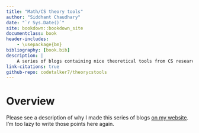 ```yaml
---
title: "Math/CS theory tools"
author: "Siddhant Chaudhary"
date: "`r Sys.Date()`"
site: bookdown::bookdown_site
documentclass: book
header-includes:
    - \usepackage{bm}
bibliography: [book.bib]
description: |
    A series of blogs containing nice theoretical tools from CS research.
link-citations: true
github-repo: codetalker7/theorycstools
---
```


# Overview

Please see a description of why I made this series of blogs [on my website]().
I'm too lazy to write those points here again.
